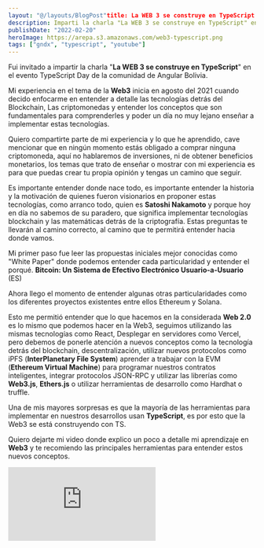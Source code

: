 ```yaml
---
layout: "@/layouts/BlogPost"title: La WEB 3 se construye en TypeScript
description: Imparti la charla "La WEB 3 se construye en TypeScript" en el evento TypeScript Day de la comunidad de Angular Bolivia.
publishDate: "2022-02-20"
heroImage: https://arepa.s3.amazonaws.com/web3-typescript.png
tags: ["gndx", "typescript", "youtube"]
---
```


Fui invitado a impartir la charla "**La WEB 3 se construye en TypeScript**" en el evento TypeScript Day de la comunidad de Angular Bolivia.

Mi experiencia en el tema de la **Web3** inicia en agosto del 2021 cuando decido enfocarme en entender a detalle las tecnologías detrás del Blockchain, Las criptomonedas y entender los conceptos que son fundamentales para comprenderles y poder un día no muy lejano enseñar a implementar estas tecnologías.

Quiero compartirte parte de mi experiencia y lo que he aprendido, cave mencionar que en ningún momento estás obligado a comprar ninguna criptomoneda, aquí no hablaremos de inversiones, ni de obtener beneficios monetarios, los temas que trato de enseñar o mostrar con mi experiencia es para que puedas crear tu propia opinión y tengas un camino que seguir.

Es importante entender donde nace todo, es importante entender la historia y la motivación de quienes fueron visionarios en proponer estas tecnologías, como arranco todo, quien es **Satoshi Nakamoto** y porque hoy en día no sabemos de su paradero, que significa implementar tecnologías blockchain y las matemáticas detrás de la criptografía. Estas preguntas te llevarán al camino correcto, al camino que te permitirá entender hacia donde vamos.

Mi primer paso fue leer las propuestas iniciales mejor conocidas como "White Paper" donde podemos entender cada particularidad y entender el porqué. **Bitcoin: Un Sistema de Efectivo Electrónico Usuario-a-Usuario** (ES)

Ahora llego el momento de entender algunas otras particularidades como los diferentes proyectos existentes entre ellos Ethereum y Solana.

Esto me permitió entender que lo que hacemos en la considerada **Web 2.0** es lo mismo que podemos hacer en la Web3, seguimos utilizando las mismas tecnologías como React, Desplegar en servidores como Vercel, pero debemos de ponerle atención a nuevos conceptos como la tecnología detrás del blockchain, descentralización, utilizar nuevos protocolos como iPFS (**InterPlanetary File System**) aprender a trabajar con la EVM (**Ethereum Virtual Machine**) para programar nuestros contratos inteligentes, integrar protocolos JSON-RPC y utilizar las librerías como **Web3.js**, **Ethers.js** o utilizar herramientas de desarrollo como Hardhat o truffle.

Una de mis mayores sorpresas es que la mayoría de las herramientas para implementar en nuestros desarrollos usan **TypeScript**, es por esto que la Web3 se está construyendo con TS.

Quiero dejarte mi video donde explico un poco a detalle mi aprendizaje en **Web3** y te recomiendo las principales herramientas para entender estos nuevos conceptos.

<div className="video-wrapper">
	<iframe
		src="https://www.youtube.com/embed/bkkakCbOoZg"
		title="YouTube video player"
		frameborder="0"
		allow="accelerometer; autoplay; clipboard-write; encrypted-media; gyroscope; picture-in-picture"
		allowfullscreen
	></iframe>
</div>
